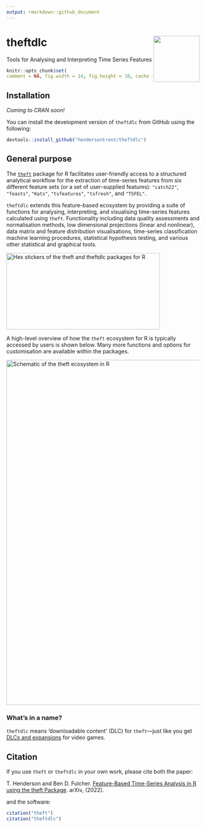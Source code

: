 ```yaml
---
output: rmarkdown::github_document
---
```


# theftdlc <img src="man/figures/logo.png" align="right" width="120" />

Tools for Analysing and Interpreting Time Series Features

```r
knitr::opts_chunk$set(
comment = NA, fig.width = 14, fig.height = 10, cache = FALSE)
```

## Installation

*Coming to CRAN soon!*

You can install the development version of `theftdlc` from GitHub using the following:

```r
devtools::install_github("hendersontrent/theftdlc")
```

## General purpose

The [`theft`](https://hendersontrent.github.io/theft/) package for R facilitates user-friendly access to a structured analytical workflow for the extraction of time-series features from six different feature sets (or a set of user-supplied features): `"catch22"`, `"feasts"`, `"Kats"`, `"tsfeatures"`, `"tsfresh"`, and `"TSFEL"`.

`theftdlc` extends this feature-based ecosystem by providing a suite of functions for analysing, interpreting, and visualising time-series features calculated using `theft`. Functionality including data quality assessments and normalisation methods, low dimensional projections (linear and nonlinear), data matrix and feature distribution visualisations, time-series classification machine learning procedures, statistical hypothesis testing, and various other statistical and graphical tools.

<img src="man/figures/theft-packages.png" width="400" height="200" alt="Hex stickers of the theft and theftdlc packages for R" />

A high-level overview of how the `theft` ecosystem for R is typically accessed by users is shown below. Many more functions and options for customisation are available within the packages.

<img src="man/figures/theft-ecosystem.png" width="900" alt="Schematic of the theft ecosystem in R" />

### What's in a name?

`theftdlc` means 'downloadable content' (DLC) for `theft`---just like you get [DLCs and expansions](https://en.bandainamcoent.eu/elden-ring/elden-ring/shadow-of-the-erdtree) for video games.

## Citation

If you use `theft` or `theftdlc` in your own work, please cite both the paper:

T. Henderson and Ben D. Fulcher. [Feature-Based Time-Series Analysis in R using the theft Package](https://arxiv.org/abs/2208.06146). arXiv, (2022).

and the software:

```r
citation("theft")
citation("theftdlc")
```
